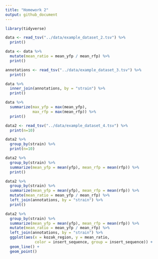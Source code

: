 ```yaml
---
title: "Homework 2"
output: github_document
---
```


```r
library(tidyverse)
```
 
```r
data <- read_tsv("../data/example_dataset_2.tsv") %>%
  print()
```

```r
data <- data %>%
  mutate(mean_ratio = mean_yfp / mean_rfp) %>%
  print()
```

```r
annotations <- read_tsv("../data/example_dataset_3.tsv") %>%
  print()
```

```r
data %>%
  inner_join(annotations, by = "strain") %>%
  print()
```

```r
data %>%
  summarize(max_yfp = max(mean_yfp),
            max_rfp = max(mean_rfp)) %>%
  print()
```

```r
data2 <- read_tsv("../data/example_dataset_4.tsv") %>%
  print(n=10)
```

```r
data2 %>%
  group_by(strain) %>%
  print(n=10)
```

```r
data2 %>%
  group_by(strain) %>%
  summarize(mean_yfp = mean(yfp), mean_rfp = mean(rfp)) %>%
  print()
```

```r
data2 %>%
  group_by(strain) %>%
  summarize(mean_yfp = mean(yfp), mean_rfp = mean(rfp)) %>%
  mutate(mean_ratio = mean_yfp / mean_rfp) %>%
  left_join(annotations, by = "strain") %>%
  print()
```

```r
data2 %>%
  group_by(strain) %>%
  summarize(mean_yfp = mean(yfp), mean_rfp = mean(rfp)) %>%
  mutate(mean_ratio = mean_yfp / mean_rfp) %>%
  left_join(annotations, by = "strain") %>%
  ggplot(aes(x = kozak_region, y = mean_ratio,
             color = insert_sequence, group = insert_sequence)) +
  geom_line() +
  geom_point()
```

